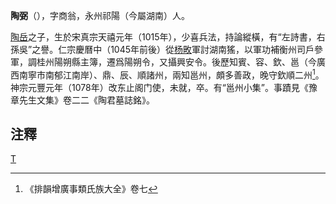 '''陶弼'''（{{bd|1015年||1078年||}}），字商翁，永州祁陽（今屬湖南）人。

[[陶岳|陶岳]]之子，生於宋真宗天禧元年（1015年），少喜兵法，持論縱橫，有“左詩書，右孫吳”之譽。仁宗慶曆中（1045年前後）從[[杨畋|杨畋]]軍討湖南猺，以軍功補衡州司戶參軍，調桂州陽朔縣主簿，遷爲陽朔令，又攝興安令。後歷知賓、容、欽、邕（今廣西南寧市南郁江南岸）、鼎、辰、順諸州，兩知邕州，頗多善政，晚守欽順二州<ref>《排韻增廣事類氏族大全》卷七</ref>。神宗元豐元年（1078年）改东止阁门使，未就，卒。有“邕州小集”。事蹟見《豫章先生文集》卷二二《陶君墓誌銘》。

==注釋==
<div class="references-small">
<references />
</div>

[[Category:宋朝軍事人物|T]]